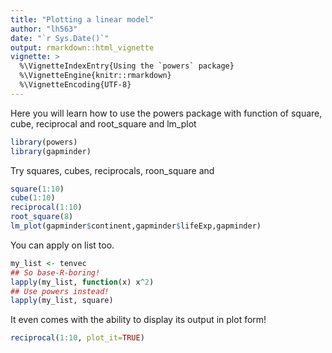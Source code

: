 ```yaml
---
title: "Plotting a linear model"
author: "lh563"
date: "`r Sys.Date()`"
output: rmarkdown::html_vignette
vignette: >
  %\VignetteIndexEntry{Using the `powers` package}
  %\VignetteEngine{knitr::rmarkdown}
  %\VignetteEncoding{UTF-8}
---
```


Here you will learn how to use the powers package with function of square, cube, reciprocal and root_square and lm_plot

```r
library(powers)
library(gapminder)
```

Try squares, cubes, reciprocals, roon_square and 

```r
square(1:10)
cube(1:10)
reciprocal(1:10)
root_square(8)
lm_plot(gapminder$continent,gapminder$lifeExp,gapminder)
```

You can apply on list too.
```r
my_list <- tenvec
## So base-R-boring!
lapply(my_list, function(x) x^2)
## Use powers instead!
lapply(my_list, square)
```

It even comes with the ability to display its output in plot form!

```r
reciprocal(1:10, plot_it=TRUE)

```


